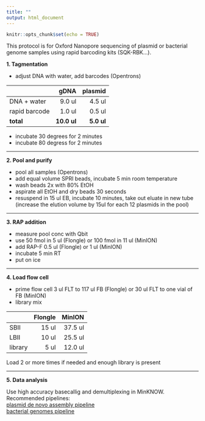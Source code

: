 ```yaml
---
title: ""
output: html_document
---
```


```r
knitr::opts_chunk$set(echo = TRUE)
```


This protocol is for Oxford Nanopore sequencing of plasmid or bacterial genome samples using rapid barcoding kits (SQK-RBK...).  

**1. Tagmentation**  

 - adjust DNA with water, add barcodes (Opentrons)

| |gDNA| plasmid |
|:---|---:|---:|
| DNA + water | 9.0 ul | 4.5 ul |
| rapid barcode | 1.0 ul | 0.5 ul|
| **total** | **10.0 ul** | **5.0 ul** |


 - incubate 30 degrees for 2 minutes
 - incubate 80 degress for 2 minutes

*** 
 
**2. Pool and purify**  

 - pool all samples (Opentrons)  
 - add equal volume SPRI beads, incubate 5 min room temperature  
 - wash beads 2x with 80% EtOH  
 - aspirate all EtOH and dry beads 30 seconds  
 - resuspend in 15 ul EB, incubate 10 minutes, take out eluate in new tube (increase the elution volume by 15ul for each 12 plasmids in the pool)  
 
***

**3. RAP addition**  

 - measure pool conc with Qbit  
 - use 50 fmol in 5 ul (Flongle) or 100 fmol in 11 ul (MinION)
 - add RAP-F 0.5 ul (Flongle) or 1 ul (MinION)
 - incubate 5 min RT
 - put on ice

***

**4. Load flow cell**  

 - prime flow cell 3 ul FLT to 117 ul FB (Flongle) or 30 ul FLT to one vial of FB (MinION)
 - library mix
 
|    | Flongle | MinION |
|:---|---:|---:|
| SBII | 15 ul | 37.5 ul |
| LBII | 10 ul | 25.5 ul|
| library | 5 ul | 12.0 ul|


Load 2 or more times if needed and enough library is present

***

**5. Data analysis**   

Use high accuracy basecallig and demultiplexing in MinKNOW. Recommended pipelines:   
<a href="https://github.com/epi2me-labs/wf-clone-validation" target="_blank">plasmid de novo assembly pipeline</a>   
<a href="https://github.com/epi2me-labs/wf-bacterial-genomes" target="_blank">bacterial genomes pipeline</a>



